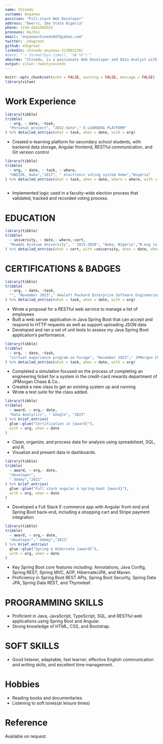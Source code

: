 ```yaml
---
name: Chinedu
surname: Anyanwu
position: "Full-stack Web Developer"
address: "Owerri, Imo State Nigeria"
phone: +234-8161450553
pronouns: He/His
email: "anyanwuchinedu687@yahoo.com"
twitter: _edugreat
github: edugreat
linkedin: chinedu-anyanwu-313003236/
#date: "`r format(Sys.time(), '%B %Y')`"
aboutme: "Chinedu, is a passionate Web Developer and Data Analyst with experience in developing full stack web applications. He is adept in writing clear, concise and readable codes that are easy to understand, maintain and debug. He can be easily adaptive to changing scenarios, multitaskful, critical & analytical in thinking as well as quick in learning new technologies. He is able to work with teams or independently as the need may arise."
output: vitae::twentyseconds
---
```


```r
knitr::opts_chunk$set(echo = FALSE, warning = FALSE, message = FALSE)
library(vitae)
```

# Work Experience
```r
library(tibble)
tribble(
  ~ org, ~ date, ~task,
  "Personal project", "2022-date"," E-LEARNING PLATFORM"
) %>% detailed_entries(what = task, when = date, with = org)
```
\vspace{-8truemm}

 * Created e-learning platform for secondary school students, with backend data storage, Angular frontend, RESTful communication, and Git version control 
 
 \vspace{5truemm}

```r
library(tibble)
tribble(
  ~ org, ~ date, ~ task, ~ where,
  "UNIZIK, Awka","2017", " electronic voting system demo","Nigeria"
) %>% detailed_entries(what = task, when = date, where = where, with = org)
  
```
* Implemented logic used in a faculty-wide election process that validated, tracked and recorded voting process.

\vspace{4truemm}

# EDUCATION
```r
library(tibble)
tribble(
  ~ university, ~ date,~ where,~cert,
  "Nnamdi Azikiwe University", " 2015-2020", "Awka, Nigeria","B.eng (electrical & electronic engineering)"
) %>% detailed_entries(what = cert, with =university, when = date, where = where )
```
\vspace{4truemm}

# CERTIFICATIONS & BADGES

```r
library(tibble)
tribble(
  ~ org, ~ date, ~task,
  "", "November 2023"," Hewlett Packard Enterprise Software Engineering Job Simulation"
) %>% detailed_entries(what = task, when = date, with = org)
```
\vspace{-6truemm}

 * Wrote a proposal for a RESTful web service to manage a list of employees
 * Built a web server application in Java Spring Boot that can accept and respond to HTTP requests as well as support uploading JSON data
 * Developed and ran a set of unit tests to assess my Java Spring Boot application’s performance.

\vspace{5truemm}



```r
library(tibble)
tribble(
  ~ org, ~ date, ~task,
  "virtual experience program on Forage", "November 2023"," JPMorgan Chase & Co. Software Engineering Lite"
) %>% detailed_entries(what = task, when = date, with = org)
```
\vspace{-6truemm}

 * Completed a simulation focused on the process of completing an engineering ticket for a system in the credit-card rewards department of JPMorgan Chase & Co..
 * Created a new class to get an existing system up and running
 * Wrote a test suite for the class added.

\vspace{5truemm}

```r
library(tibble)
tribble(
  ~ award, ~ org,~ date,
  "Data Analytics", " Google", "2023"
) %>% brief_entries(
  glue::glue("Certification in {award}"),
  with = org, when = date
)
```
\vspace{-6truemm}

 * Clean, organize, and process data for analysis using spreadsheet, SQL, and R.
 * Visualize and present data in dashboards.

\vspace{5truemm}

```r
library(tibble)
tribble(
  ~ award, ~ org,~ date,
  "developer",
  " Udemy","2022"
) %>% brief_entries(
  glue::glue("Full stack angular & spring-boot {award}"),
  with = org, when = date
)
```
\vspace{-6truemm}

* Developed a Full Stack E-commerce app with Angular front-end and Spring Boot back-end, including a shopping cart and Stripe payment integration

\vspace{5truemm}
```r
library(tibble)
tribble(
  ~ award, ~ org,~ date,
  "developer"," Udemy","2021"
) %>% brief_entries(
  glue::glue("Spring & Hibernate {award}"),
  with = org, when = date
)
```
* Key Spring Boot core features including: Annotations, Java Config, Spring REST, Spring MVC, AOP, Hibernate/JPA, and Maven.
* Proficiency in Spring Boot REST APIs, Spring Boot Security, Spring Data JPA, Spring Data REST, and Thymeleaf.

# PROGRAMMING SKILLS
* Proficient in Java, JavaScript, TypeScript, SQL, and RESTful web applications using Spring Boot and Angular.
* Strong knowledge of HTML, CSS, and Bootstrap.

# SOFT SKILLS
* Good listener, adaptable, fast learner, effective English communication and writing skills, and excellent time management.


# Hobbies
* Reading books and documentaries.
* Listening to soft tones(at leisure times)

# Reference
Available on request.

